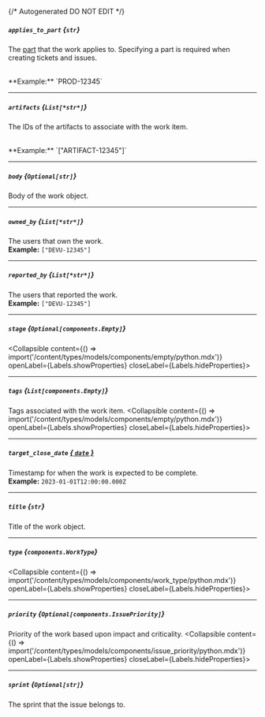 {/* Autogenerated DO NOT EDIT  */}

##### `applies_to_part` *{`str`}*
The [part](https://devrev.ai/docs/product/parts) that the work
applies to. Specifying a part is required when creating tickets and
issues.

<br/>
**Example:** `PROD-12345`

---
##### `artifacts` *{`List[*str*]`}*
The IDs of the artifacts to associate with the work item.

<br/>
**Example:** `["ARTIFACT-12345"]`

---
##### `body` *{`Optional[str]`}*
Body of the work object.

---
##### `owned_by` *{`List[*str*]`}*
The users that own the work.
<br/>
**Example:** `["DEVU-12345"]`

---
##### `reported_by` *{`List[*str*]`}*
The users that reported the work.
<br/>
**Example:** `["DEVU-12345"]`

---
##### `stage` *{`Optional[components.Empty]`}*
<Collapsible content={() => import('/content/types/models/components/empty/python.mdx')} openLabel={Labels.showProperties} closeLabel={Labels.hideProperties}>
</Collapsible>

---
##### `tags` *{`List[components.Empty]`}*
Tags associated with the work item.
<Collapsible content={() => import('/content/types/models/components/empty/python.mdx')} openLabel={Labels.showProperties} closeLabel={Labels.hideProperties}>
</Collapsible>

---
##### `target_close_date` [*{ `date` }*](https://docs.python.org/3/library/datetime.html#date-objects)
Timestamp for when the work is expected to be complete.
<br/>
**Example:** `2023-01-01T12:00:00.000Z`

---
##### `title` *{`str`}*
Title of the work object.

---
##### `type` *{`components.WorkType`}*
<Collapsible content={() => import('/content/types/models/components/work_type/python.mdx')} openLabel={Labels.showProperties} closeLabel={Labels.hideProperties}>
</Collapsible>

---
##### `priority` *{`Optional[components.IssuePriority]`}*
Priority of the work based upon impact and criticality.
<Collapsible content={() => import('/content/types/models/components/issue_priority/python.mdx')} openLabel={Labels.showProperties} closeLabel={Labels.hideProperties}>
</Collapsible>

---
##### `sprint` *{`Optional[str]`}*
The sprint that the issue belongs to.


